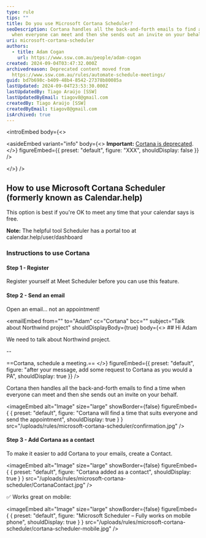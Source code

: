 ```yaml
---
type: rule
tips: ""
title: Do you use Microsoft Cortana Scheduler?
seoDescription: Cortana handles all the back-and-forth emails to find a time
  when everyone can meet and then she sends out an invite on your behalf.
uri: microsoft-cortana-scheduler
authors:
  - title: Adam Cogan
    url: https://www.ssw.com.au/people/adam-cogan
created: 2024-09-04T03:47:32.000Z
archivedreason: Deprecated content moved from
  https://www.ssw.com.au/rules/automate-schedule-meetings/
guid: bd7b698c-b409-48b4-8542-27378b80085a
lastUpdated: 2024-09-04T23:53:30.000Z
lastUpdatedBy: Tiago Araújo [SSW]
lastUpdatedByEmail: tiagov8@gmail.com
createdBy: Tiago Araújo [SSW]
createdByEmail: tiagov8@gmail.com
isArchived: true
---
```


<introEmbed
  body={<>

<asideEmbed
  variant="info"
  body={<>
    **Important:** [Cortana is deprecated](https://support.microsoft.com/en-us/topic/end-of-support-for-cortana-d025b39f-ee5b-4836-a954-0ab646ee1efa).
  </>}
  figureEmbed={{
    preset: "default",
    figure: "XXX",
    shouldDisplay: false
  }}
/>

  </>}
/>
## How to use Microsoft Cortana Scheduler (formerly known as Calendar.help)

This option is best if you're OK to meet any time that your calendar says is free.

**Note:** The helpful tool Scheduler has a portal too at calendar.help/user/dashboard

### Instructions to use Cortana

#### Step 1 - Register

Register yourself at Meet Scheduler before you can use this feature.

#### Step 2 - Send an email

Open an email... not an appointment!

<emailEmbed
  from=""
  to="Adam"
  cc="Cortana"
  bcc=""
  subject="Talk about Northwind project"
  shouldDisplayBody={true}
  body={<>
    ## Hi Adam

We need to talk about Northwind project.

--

==Cortana, schedule a meeting.==
  </>}
  figureEmbed={{
    preset: "default",
    figure: "after your message, add some request to Cortana as you would a PA",
    shouldDisplay: true
  }}
/>

Cortana then handles all the back-and-forth emails to find a time when everyone can meet and then she sends out an invite on your behalf.


<imageEmbed
  alt="Image"
  size="large"
  showBorder={false}
  figureEmbed={ {
    preset: "default",
    figure: "Cortana will find a time that suits everyone and send the appointment",
    shouldDisplay: true
  } }
  src="/uploads/rules/microsoft-cortana-scheduler/confirmation.jpg"
/>


#### Step 3 - Add Cortana as a contact

To make it easier to add Cortana to your emails, create a Contact.


<imageEmbed
  alt="Image"
  size="large"
  showBorder={false}
  figureEmbed={ {
    preset: "default",
    figure: "Cortana added as a contact",
    shouldDisplay: true
  } }
  src="/uploads/rules/microsoft-cortana-scheduler/CortanaContact.jpg"
/>


✅ Works great on mobile:


<imageEmbed
  alt="Image"
  size="large"
  showBorder={false}
  figureEmbed={ {
    preset: "default",
    figure: "Microsoft Scheduler – Fully works on mobile phone",
    shouldDisplay: true
  } }
  src="/uploads/rules/microsoft-cortana-scheduler/cortana-scheduler-mobile.jpg"
/>
